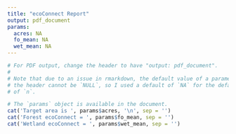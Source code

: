 ```yaml
---
title: "ecoConnect Report"
output: pdf_document
params:
  acres: NA
  fo_mean: NA
  wet_mean: NA
---
```


```r
# For PDF output, change the header to have "output: pdf_document".
#
# Note that due to an issue in rmarkdown, the default value of a parameter in
# the header cannot be `NULL`, so I used a default of `NA` for the default value
# of `n`.
```


```r
# The `params` object is available in the document.
cat('Target area is ', params$acres, '\n', sep = '')
cat('Forest ecoConnect = ', params$fo_mean, sep = '')
cat('Wetland ecoConnect = ', params$wet_mean, sep = '')
```
